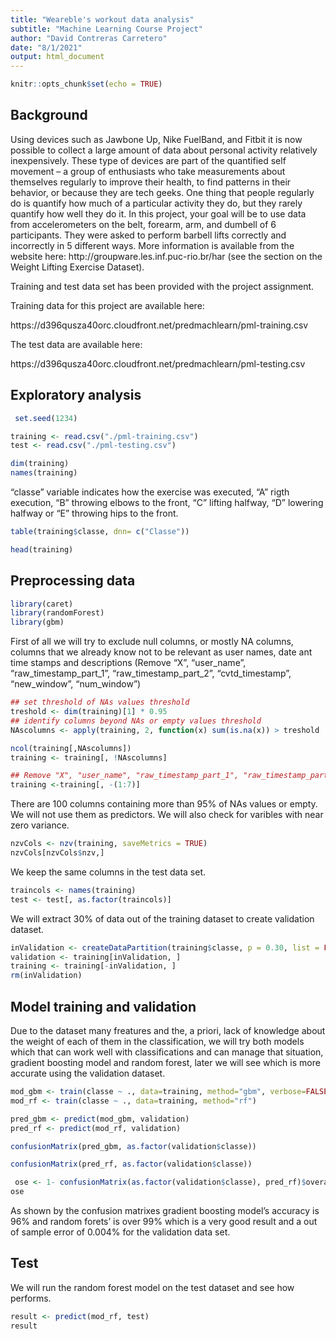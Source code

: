 ---
title: "Weareble's workout data analysis"
subtitle: "Machine Learning Course Project"
author: "David Contreras Carretero"
date: "8/1/2021"
output: html_document
---

```{r setup, include=FALSE}
knitr::opts_chunk$set(echo = TRUE)
```

## Background

Using devices such as Jawbone Up, Nike FuelBand, and Fitbit it is now possible to collect a large amount of data about personal activity relatively inexpensively. These type of devices are part of the quantified self movement – a group of enthusiasts who take measurements about themselves regularly to improve their health, to find patterns in their behavior, or because they are tech geeks. One thing that people regularly do is quantify how much of a particular activity they do, but they rarely quantify how well they do it. In this project, your goal will be to use data from accelerometers on the belt, forearm, arm, and dumbell of 6 participants. They were asked to perform barbell lifts correctly and incorrectly in 5 different ways. More information is available from the website here: http://groupware.les.inf.puc-rio.br/har (see the section on the Weight Lifting Exercise Dataset). 

Training and test data set has been provided with the project assignment.

Training data for this project are available here:

https://d396qusza40orc.cloudfront.net/predmachlearn/pml-training.csv

The test data are available here:

https://d396qusza40orc.cloudfront.net/predmachlearn/pml-testing.csv



## Exploratory analysis



```{r}
 set.seed(1234)

```

```{r load data}
training <- read.csv("./pml-training.csv")
test <- read.csv("./pml-testing.csv")

dim(training)
names(training)
```


"classe" variable indicates how the exercise was executed, "A" rigth execution, "B" throwing elbows to the front, "C" lifting halfway, "D" lowering halfway or "E" throwing hips to the front. 

```{r}
table(training$classe, dnn= c("Classe"))

```


```{r}
head(training)
```

## Preprocessing data


```{r echo=FALSE, message =FALSE }
library(caret)
library(randomForest)
library(gbm)

```

First of all we will try to exclude null columns, or mostly NA columns, columns that we already know not to be relevant as user names, date ant time stamps and descriptions (Remove "X", "user_name", "raw_timestamp_part_1", "raw_timestamp_part_2", "cvtd_timestamp", "new_window", "num_window")

```{r clean data}

## set threshold of NAs values threshold
treshold <- dim(training)[1] * 0.95
## identify columns beyond NAs or empty values threshold
NAscolumns <- apply(training, 2, function(x) sum(is.na(x)) > treshold  || sum(x=="") > treshold)

ncol(training[,NAscolumns])
training <- training[, !NAscolumns]

## Remove "X", "user_name", "raw_timestamp_part_1", "raw_timestamp_part_2", "cvtd_timestamp", "new_window", "num_window",  7 first columns
training <-training[, -(1:7)]

```

There are 100 columns containing more than 95% of NAs values or empty. We will not use them as predictors.
We will also check for varibles with near zero variance. 

```{r near zero variance check}
nzvCols <- nzv(training, saveMetrics = TRUE)
nzvCols[nzvCols$nzv,]

```

We keep the same columns in the test data set. 

```{r}
traincols <- names(training)
test <- test[, as.factor(traincols)]
```


We will extract 30% of data out of the training dataset to create validation dataset.


```{r}
inValidation <- createDataPartition(training$classe, p = 0.30, list = FALSE)
validation <- training[inValidation, ]
training <- training[-inValidation, ]
rm(inValidation)
```

## Model training and validation

Due to the dataset many freatures and the, a priori, lack of knowledge about the weight of each of them in the classification, we will try  both models which  that can work well with classifications and can  manage that situation, gradient boosting model and random forest, later we will see which is more accurate using the validation dataset.

```{r training and predicting over validation}
mod_gbm <- train(classe ~ ., data=training, method="gbm", verbose=FALSE)
mod_rf <- train(classe ~ ., data=training, method="rf")

pred_gbm <- predict(mod_gbm, validation)
pred_rf <- predict(mod_rf, validation)

```


```{r}
confusionMatrix(pred_gbm, as.factor(validation$classe))

```



```{r}
confusionMatrix(pred_rf, as.factor(validation$classe))

```

```{r}
 ose <- 1- confusionMatrix(as.factor(validation$classe), pred_rf)$overall[1]
ose
```

As shown by the confusion matrixes  gradient boosting model's accuracy is 96% and random forets' is over 99% which is a very good result and a out of sample error of 0.004% for the validation data set.

## Test

We will run the random forest model on the test dataset and see how performs. 

```{r}
result <- predict(mod_rf, test)
result
```




